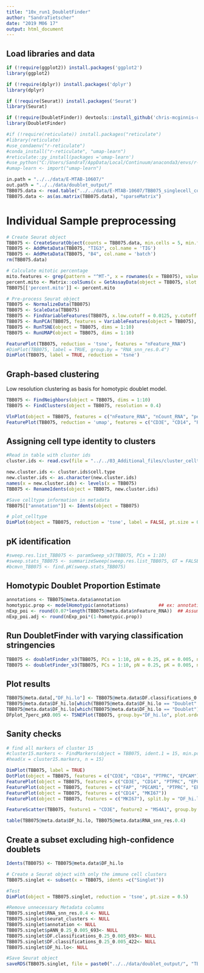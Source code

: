 ```yaml
---
title: "10x_run1_DoubletFinder"
author: "SandraTietscher"
date: "2019 M06 17"
output: html_document
---
```



## Load libraries and data

```r
if (!require(ggplot2)) install.packages('ggplot2')
library(ggplot2)

if (!require(dplyr)) install.packages('dplyr')
library(dplyr)

if (!require(Seurat)) install.packages('Seurat')
library(Seurat)

if (!require(DoubletFinder)) devtools::install_github('chris-mcginnis-ucsf/DoubletFinder')
library(DoubletFinder)

#if (!require(reticulate)) install.packages("reticulate")
#library(reticulate)
#use_condaenv("r-reticulate")
#conda_install("r-reticulate", "umap-learn")
#reticulate::py_install(packages ='umap-learn')
#use_python("C:/Users/SandraT/AppData/Local/Continuum/anaconda3/envs/r-reticulate/python.exe")
#umap-learn <- import("umap-learn")

in.path = "../../data/E-MTAB-10607/"
out.path = "../../data/doublet_output/"
TBB075.data <- read.table("../../data/E-MTAB-10607/TBB075_singlecell_count_matrix.txt")
TBB075.data <- as(as.matrix(TBB075.data), "sparseMatrix")
```

# Individual Sample preprocessing

```r

# Create Seurat object
TBB075 <- CreateSeuratObject(counts = TBB075.data, min.cells = 5, min.features = 200, project = "TBB075")
TBB075 <- AddMetaData(TBB075, "TIG3", col.name = 'TIG')
TBB075 <- AddMetaData(TBB075, "B4", col.name = 'batch')
rm(TBB075.data)

# Calculate mitotic percentage
mito.features <- grep(pattern = "^MT-", x = rownames(x = TBB075), value = TRUE)
percent.mito <- Matrix::colSums(x = GetAssayData(object = TBB075, slot = 'counts')[mito.features, ]) / Matrix::colSums(x = GetAssayData(object = TBB075, slot = 'counts'))
TBB075[['percent.mito']] <- percent.mito

# Pre-process Seurat object
TBB075 <- NormalizeData(TBB075)
TBB075 <- ScaleData(TBB075)
TBB075 <- FindVariableFeatures(TBB075, x.low.cutoff = 0.0125, y.cutoff = 0.25, do.plot=FALSE)
TBB075 <- RunPCA(TBB075, features = VariableFeatures(object = TBB075), verbose = FALSE)
TBB075 <- RunTSNE(object = TBB075, dims = 1:10)
TBB075 <- RunUMAP(object = TBB075, dims = 1:10)

FeaturePlot(TBB075, reduction = 'tsne', features = "nFeature_RNA")
#DimPlot(TBB075, label = TRUE, group.by = "RNA_snn_res.0.4")
DimPlot(TBB075, label = TRUE, reduction = 'tsne')
```

## Graph-based clustering
Low resolution clustering as basis for homotypic doublet model.

```r
TBB075 <- FindNeighbors(object = TBB075, dims = 1:10)
TBB075 <- FindClusters(object = TBB075, resolution = 0.4)

VlnPlot(object = TBB075, features = c("nFeature_RNA", "nCount_RNA", "percent.mito"), ncol = 3, pt.size = 0, sort = FALSE)
FeaturePlot(TBB075, reduction = 'umap', features = c("CD3E", "CD14", "PTPRC", "EPCAM", "PECAM1", "FAP"))
```
## Assigning cell type identity to clusters

```r
#Read in table with cluster ids
cluster.ids <- read.csv(file = "../../03_Additional_files/cluster_celltypes_res2_v2.csv")

new.cluster.ids <- cluster.ids$cell.type
new.cluster.ids <- as.character(new.cluster.ids)
names(x = new.cluster.ids) <- levels(x = TBB075)
TBB075 <- RenameIdents(object = TBB075, new.cluster.ids)

#Save celltype information in metadata
TBB075[["annotation"]] <- Idents(object = TBB075)

# plot_celltype 
DimPlot(object = TBB075, reduction = 'tsne', label = FALSE, pt.size = 0.5, group.by = "annotation")
```
## pK identification

```r

#sweep.res.list_TBB075 <- paramSweep_v3(TBB075, PCs = 1:10)
#sweep.stats_TBB075 <- summarizeSweep(sweep.res.list_TBB075, GT = FALSE)
#bcmvn_TBB075 <- find.pK(sweep.stats_TBB075)

```

## Homotypic Doublet Proportion Estimate 
```r
annotations <- TBB075@meta.data$annotation
homotypic.prop <- modelHomotypic(annotations)           ## ex: annotations ~ number of cell types present
nExp_poi <- round(0.07*length(TBB075@meta.data$nFeature_RNA))  ## Assuming 8% doublet formation rate - tailor for your dataset
nExp_poi.adj <- round(nExp_poi*(1-homotypic.prop))
```


## Run DoubletFinder with varying classification stringencies 
```r
TBB075 <- doubletFinder_v3(TBB075, PCs = 1:10, pN = 0.25, pK = 0.005, nExp = nExp_poi, reuse.pANN = FALSE)
TBB075 <- doubletFinder_v3(TBB075, PCs = 1:10, pN = 0.25, pK = 0.005, nExp = nExp_poi.adj, reuse.pANN = "pANN_0.25_0.005_693")
```

## Plot results 
```r
TBB075@meta.data[,"DF_hi.lo"] <- TBB075@meta.data$DF.classifications_0.25_0.005_693
TBB075@meta.data$DF_hi.lo[which(TBB075@meta.data$DF_hi.lo == "Doublet" & TBB075@meta.data$DF.classifications_0.25_0.005_422 == "Singlet")] <- "Doublet_lo"
TBB075@meta.data$DF_hi.lo[which(TBB075@meta.data$DF_hi.lo == "Doublet")] <- "Doublet_hi"
DFplot_7perc_pK0.005 <- TSNEPlot(TBB075, group.by="DF_hi.lo", plot.order=c("Doublet_hi","Doublet_lo","Singlet"), colors.use=c("black","gold","red"))
```

## Sanity checks

```r

# find all markers of cluster 15
#cluster15.markers <- FindMarkers(object = TBB075, ident.1 = 15, min.pct = 0.25)
#head(x = cluster15.markers, n = 15)

DimPlot(TBB075, label = TRUE)
DotPlot(object = TBB075, features = c("CD3E", "CD14", "PTPRC", "EPCAM"))
FeaturePlot(object = TBB075, features = c("CD3E", "CD14", "PTPRC", "EPCAM"))
FeaturePlot(object = TBB075, features = c("FAP", "PECAM1", "PTPRC", "EPCAM"))
FeaturePlot(object = TBB075, features = c("CD14", "MKI67"))
FeaturePlot(object = TBB075, features = c("MKI67"), split.by = "DF_hi.lo")

FeatureScatter(TBB075, feature1 = "CD3E", feature2 = "MS4A1", group.by = "DF_hi.lo")

table(TBB075@meta.data$DF_hi.lo, TBB075@meta.data$RNA_snn_res.0.4)
```

## Create a subset excluding high-confidence doublets
```r
Idents(TBB075) <- TBB075@meta.data$DF_hi.lo

# Create a Seurat object with only the immune cell clusters
TBB075.singlet <- subset(x = TBB075, idents =c("Singlet"))

#Test
DimPlot(object = TBB075.singlet, reduction = 'tsne', pt.size = 0.5)

#Remove unnecessary Metadata columns
TBB075.singlet$RNA_snn_res.0.4 <- NULL
TBB075.singlet$seurat_clusters <- NULL
TBB075.singlet$annotation <- NULL
TBB075.singlet$pANN_0.25_0.005_693<- NULL
TBB075.singlet$DF.classifications_0.25_0.005_693<- NULL
TBB075.singlet$DF.classifications_0.25_0.005_422<- NULL
TBB075.singlet$DF_hi.lo<- NULL

#Save Seurat object
saveRDS(TBB075.singlet, file = paste0("../../data/doublet_output/", "TBB075_singlet.rds"))
```